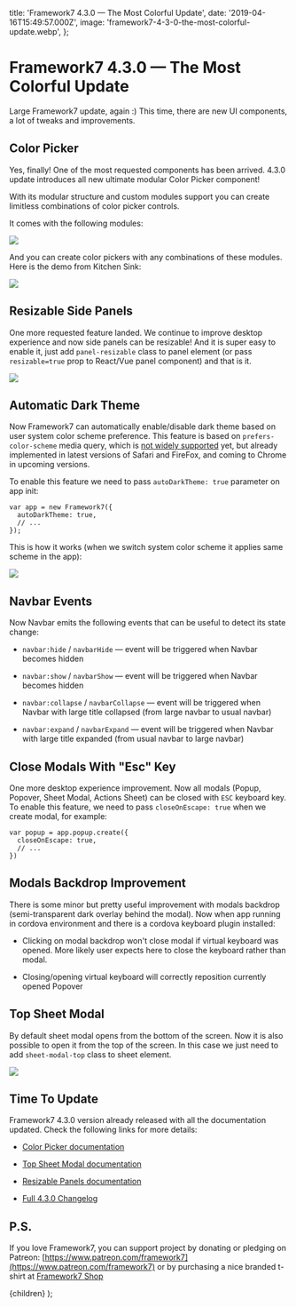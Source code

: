   title: 'Framework7 4.3.0 — The Most Colorful Update',
  date: '2019-04-16T15:49:57.000Z',
  image: 'framework7-4-3-0-the-most-colorful-update.webp',
};

# Framework7 4.3.0 — The Most Colorful Update

Large Framework7 update, again :) This time, there are new UI components, a lot of tweaks and improvements.

## Color Picker

Yes, finally! One of the most requested components has been arrived. 4.3.0 update introduces all new ultimate modular Color Picker component!

With its modular structure and custom modules support you can create limitless combinations of color picker controls.

It comes with the following modules:

![](/images/framework7-4-3-0-the-most-colorful-update-1.png)

And you can create color pickers with any combinations of these modules. Here is the demo from Kitchen Sink:

![](/images/framework7-4-3-0-the-most-colorful-update-2.gif)

## Resizable Side Panels

One more requested feature landed. We continue to improve desktop experience and now side panels can be resizable! And it is super easy to enable it, just add `panel-resizable` class to panel element (or pass `resizable=true` prop to React/Vue panel component) and that is it.

![](/images/framework7-4-3-0-the-most-colorful-update-3.gif)

## Automatic Dark Theme

Now Framework7 can automatically enable/disable dark theme based on user system color scheme preference. This feature is based on `prefers-color-scheme` media query, which is [not widely supported](https://caniuse.com/#feat=prefers-color-scheme) yet, but already implemented in latest versions of Safari and FireFox, and coming to Chrome in upcoming versions.

To enable this feature we need to pass `autoDarkTheme: true` parameter on app init:

```
var app = new Framework7({
  autoDarkTheme: true,
  // ...
});
```

This is how it works (when we switch system color scheme it applies same scheme in the app):

![](/images/framework7-4-3-0-the-most-colorful-update-4.gif)

## Navbar Events

Now Navbar emits the following events that can be useful to detect its state change:

- `navbar:hide` / `navbarHide` — event will be triggered when Navbar becomes hidden

- `navbar:show` / `navbarShow` — event will be triggered when Navbar becomes hidden

- `navbar:collapse` / `navbarCollapse` — event will be triggered when Navbar with large title collapsed (from large navbar to usual navbar)

- `navbar:expand` / `navbarExpand` — event will be triggered when Navbar with large title expanded (from usual navbar to large navbar)

## Close Modals With "Esc" Key

One more desktop experience improvement. Now all modals (Popup, Popover, Sheet Modal, Actions Sheet) can be closed with `ESC` keyboard key. To enable this feature, we need to pass `closeOnEscape: true` when we create modal, for example:

```
var popup = app.popup.create({
  closeOnEscape: true,
  // ...
})
```

## Modals Backdrop Improvement

There is some minor but pretty useful improvement with modals backdrop (semi-transparent dark overlay behind the modal). Now when app running in cordova environment and there is a cordova keyboard plugin installed:

- Clicking on modal backdrop won't close modal if virtual keyboard was opened. More likely user expects here to close the keyboard rather than modal.

- Closing/opening virtual keyboard will correctly reposition currently opened Popover

## Top Sheet Modal

By default sheet modal opens from the bottom of the screen. Now it is also possible to open it from the top of the screen. In this case we just need to add `sheet-modal-top` class to sheet element.

![](/images/framework7-4-3-0-the-most-colorful-update-5.gif)

## Time To Update

Framework7 4.3.0 version already released with all the documentation updated. Check the following links for more details:

- [Color Picker documentation](https://framework7.io/docs/color-picker.html)

- [Top Sheet Modal documentation](https://framework7.io/docs/sheet-modal.html#sheet-top-layout)

- [Resizable Panels documentation](https://framework7.io/docs/panel.html#resizable-panel)

- [Full 4.3.0 Changelog](https://github.com/framework7io/framework7/blob/master/CHANGELOG.md)

## P.S.

If you love Framework7, you can support project by donating or pledging on Patreon: [https://www.patreon.com/framework7](https://www.patreon.com/framework7) or by purchasing a nice branded t-shirt at [Framework7 Shop](https://teespring.com/stores/framework7)

  <PostLayout meta={meta}>{children}</PostLayout>
);
